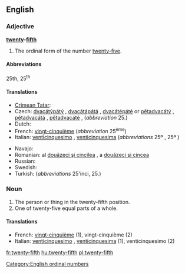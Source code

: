 ==English==

===Adjective===
'''[[twenty]]-[[fifth]]'''

# The ordinal form of the number [[twenty-five]].

====Abbreviations====
25th, 25<sup>th</sup>

====Translations====
{{trans-top|the ordinal form of the number twenty-five}}
* [[Crimean Tatar]]: {{tø|crh|yigirmi beşinci}}
* Czech: [[dvacátýpátý]] {{m}}, [[dvacátápátá]] {{f}}, [[dvacátépáté]] {{n}} or [[pětadvacátý]] {{m}}, [[pětadvacátá]] {{f}}, [[pětadvacáté]] {{n}}, (''abbreviation'' 25.)
* Dutch: {{t+|nl|vijfentwintigste}}
* French: [[vingt-cinquième]] (''abbreviation'' 25<sup>ème</sup>)
* Italian: [[venticinquesimo]] {{m}}, [[venticinquesima]] {{f}} (''abbreviations'' 25º {{m}}, 25ª {{f}})
{{trans-mid}}
* Navajo: {{tø|nv|naadįįʼashdlaʼ góneʼ}}
* Romanian: al [[douăzeci şi cincilea]] {{m}}, a [[douăzeci şi cincea]] {{f}}
* Russian: {{t|ru|двадцать пятый|tr=dvádtsat’ pjátyj}}
* Swedish: {{t-|sv|tjugofemte}}
* Turkish: {{t|tr|yirmi beşinci}} (''abbreviations'' 25'inci, 25.)
{{trans-bottom}}

===Noun===
{{en-noun|sg=[[twenty]]-[[fifth]]}}

# The person or thing in the twenty-fifth position.
# One of twenty-five equal parts of a whole.

====Translations====
* French: [[vingt-cinquième]] {{m|f}} (1), vingt-cinquième {{m}} (2)
* Italian: [[venticinquesimo]] {{m}}, [[venticinquesima]] {{f}} (1), venticinquesimo {{m}} (2)

[[Category:English ordinal numbers]]

[[fr:twenty-fifth]]
[[hu:twenty-fifth]]
[[pl:twenty-fifth]]